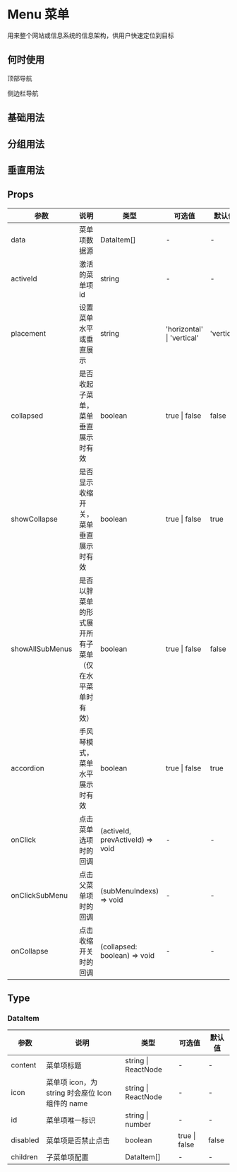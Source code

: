 # Menu 菜单

用来整个网站或信息系统的信息架构，供用户快速定位到目标

## 何时使用

顶部导航

侧边栏导航

## 基础用法


<DemoRow />

## 分组用法


<DemoFat />

## 垂直用法


<DemoVertical />


## Props

| 参数            | 说明                                                   | 类型                             | 可选值                     | 默认值     |
| --------------- | ------------------------------------------------------ | -------------------------------- | -------------------------- | ---------- |
| data            | 菜单项数据源                                           | DataItem[]                       | -                          | -          |
| activeId        | 激活的菜单项 id                                        | string                           | -                          | -          |
| placement       | 设置菜单水平或垂直展示                                 | string                           | 'horizontal' \| 'vertical' | 'vertical' |
| collapsed       | 是否收起子菜单，菜单垂直展示时有效                     | boolean                          | true \| false              | false      |
| showCollapse    | 是否显示收缩开关，菜单垂直展示时有效                   | boolean                          | true \| false              | true       |
| showAllSubMenus | 是否以胖菜单的形式展开所有子菜单（仅在水平菜单时有效） | boolean                          | true \| false              | false      |
| accordion       | 手风琴模式，菜单水平展示时有效                         | boolean                          | true \| false              | true       |
| onClick         | 点击菜单选项时的回调                                   | (activeId, prevActiveId) => void | -                          | -          |
| onClickSubMenu  | 点击父菜单项时的回调                                   | (subMenuIndexs) => void          | -                          | -          |
| onCollapse      | 点击收缩开关时的回调                                   | (collapsed: boolean) => void     | -                          | -          |

## Type

### DataItem

| 参数     | 说明                                             | 类型                | 可选值        | 默认值 |
| -------- | ------------------------------------------------ | ------------------- | ------------- | ------ |
| content  | 菜单项标题                                       | string \| ReactNode | -             | -      |
| icon     | 菜单项 icon，为 string 时会座位 Icon 组件的 name | string \| ReactNode | -             | -      |
| id       | 菜单项唯一标识                                   | string \| number    | -             | -      |
| disabled | 菜单项是否禁止点击                               | boolean             | true \| false | false  |
| children | 子菜单项配置                                     | DataItem[]          | -             | -      |
